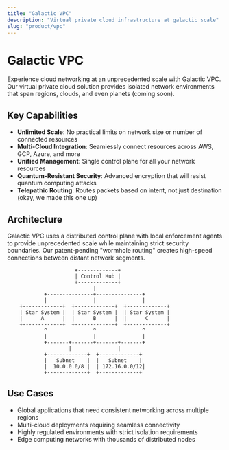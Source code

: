 ```yaml
---
title: "Galactic VPC"
description: "Virtual private cloud infrastructure at galactic scale"
slug: "product/vpc"
---
```


# Galactic VPC

Experience cloud networking at an unprecedented scale with Galactic VPC. Our virtual private cloud solution provides isolated network environments that span regions, clouds, and even planets (coming soon).

## Key Capabilities

- **Unlimited Scale**: No practical limits on network size or number of connected resources
- **Multi-Cloud Integration**: Seamlessly connect resources across AWS, GCP, Azure, and more
- **Unified Management**: Single control plane for all your network resources
- **Quantum-Resistant Security**: Advanced encryption that will resist quantum computing attacks
- **Telepathic Routing**: Routes packets based on intent, not just destination (okay, we made this one up)

## Architecture

Galactic VPC uses a distributed control plane with local enforcement agents to provide unprecedented scale while maintaining strict security boundaries. Our patent-pending "wormhole routing" creates high-speed connections between distant network segments.

```
                      +-------------+
                      | Control Hub |
                      +-------------+
                            |
            +---------------+---------------+
            |               |               |
    +-------------+  +-------------+  +-------------+
    | Star System |  | Star System |  | Star System |
    |      A      |  |      B      |  |      C      |
    +-------------+  +-------------+  +-------------+
            ^               ^               ^
            |               |               |
            +-------+-------+-------+-------+
                    |               |
            +-------------+  +-------------+
            |   Subnet    |  |   Subnet    |
            |  10.0.0.0/8 |  | 172.16.0.0/12|
            +-------------+  +-------------+
```

## Use Cases

- Global applications that need consistent networking across multiple regions
- Multi-cloud deployments requiring seamless connectivity
- Highly regulated environments with strict isolation requirements
- Edge computing networks with thousands of distributed nodes 